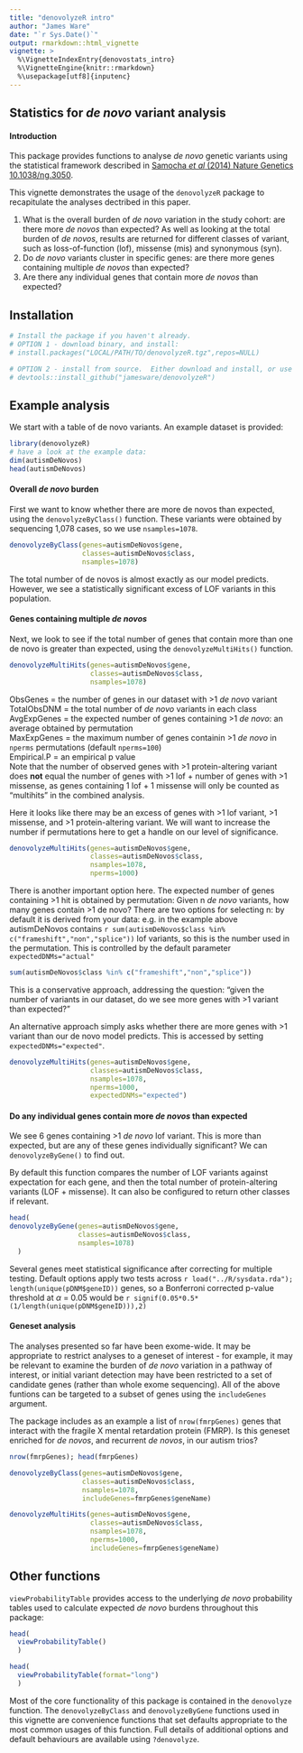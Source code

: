 ```yaml
---
title: "denovolyzeR intro"
author: "James Ware"
date: "`r Sys.Date()`"
output: rmarkdown::html_vignette
vignette: >
  %\VignetteIndexEntry{denovostats_intro}
  %\VignetteEngine{knitr::rmarkdown}
  %\usepackage[utf8]{inputenc}
---
```


## Statistics for *de novo* variant analysis

#### Introduction

This package provides functions to analyse *de novo* genetic variants using the statistical framework described in [Samocha *et al* (2014) Nature Genetics 10.1038/ng.3050](http://www.nature.com/doifinder/10.1038/ng.3050).

This vignette demonstrates the usage of the `denovolyzeR` package to recapitulate the analyses dectribed in this paper.

1. What is the overall burden of *de novo* variation in the study cohort: are there more *de novos* than expected?
  As well as looking at the total burden of *de novos*, results are returned for different classes of variant, such as loss-of-function (lof), missense (mis) and synonymous (syn).
2. Do *de novo* variants cluster in specific genes: are there more genes containing multiple *de novos* than expected?
3. Are there any individual genes that contain more *de novos* than expected?

## Installation
``` r
# Install the package if you haven't already.
# OPTION 1 - download binary, and install:
# install.packages("LOCAL/PATH/TO/denovolyzeR.tgz",repos=NULL)  

# OPTION 2 - install from source.  Either download and install, or use devtools:
# devtools::install_github("jamesware/denovolyzeR")
```

## Example analysis

We start with a table of de novo variants. An example dataset is provided:

``` r
library(denovolyzeR)
# have a look at the example data:
dim(autismDeNovos)
head(autismDeNovos)
```

#### Overall *de novo* burden

First we want to know whether there are more de novos than expected, using the `denovolyzeByClass()` function. These variants were obtained by sequencing 1,078 cases, so we use `nsamples=1078`.


``` r
denovolyzeByClass(genes=autismDeNovos$gene,
                  classes=autismDeNovos$class,
                  nsamples=1078)
```

The total number of de novos is almost exactly as our model predicts.  However, we see a statistically significant excess of LOF variants in this population.

#### Genes containing multiple *de novos* 

Next, we look to see if the total number of genes that contain more than one de novo is greater than expected, using the `denovolyzeMultiHits()` function.

``` r
denovolyzeMultiHits(genes=autismDeNovos$gene,
                    classes=autismDeNovos$class,
                    nsamples=1078)
```

ObsGenes = the number of genes in our dataset with >1 *de novo* variant  
TotalObsDNM = the total number of *de novo* variants in each class  
AvgExpGenes = the expected number of genes containing >1 *de novo*: an average obtained by permutation  
MaxExpGenes = the maximum number of genes containin >1 *de novo* in `nperms` permutations (default `nperms=100`)  
Empirical.P = an empirical p value  
Note that the number of observed genes with >1 protein-altering variant does **not** equal the number of genes with >1 lof + number of genes with >1 missense, as genes containing 1 lof + 1 missense will only be counted as "multihits" in the combined analysis.

Here it looks like there may be an excess of genes with >1 lof variant, >1 missense, and >1 protein-altering variant.  We will want to increase the number if permutations here to get a handle on our level of significance.

``` r
denovolyzeMultiHits(genes=autismDeNovos$gene,
                    classes=autismDeNovos$class,
                    nsamples=1078,
                    nperms=1000)
```

There is another important option here.  The expected number of genes containing >1 hit is obtained by permutation: Given n *de novo* variants, how many genes contain >1 de novo?  There are two options for selecting n: by default it is derived from your data: e.g. in the example above autismDeNovos contains `r sum(autismDeNovos$class %in% c("frameshift","non","splice"))` lof variants, so this is the number used in the permutation. This is controlled by the default parameter `expectedDNMs="actual"`
``` r
sum(autismDeNovos$class %in% c("frameshift","non","splice"))
```

This is a conservative approach, addressing the question: "given the number of variants in our dataset, do we see more genes with >1 variant than expected?"

An alternative approach simply asks whether there are more genes with >1 variant than our de novo model predicts.  This is accessed by setting `expectedDNMs="expected"`.

``` r
denovolyzeMultiHits(genes=autismDeNovos$gene,
                    classes=autismDeNovos$class,
                    nsamples=1078,
                    nperms=1000,
                    expectedDNMs="expected")
```

#### Do any individual genes contain more *de novos* than expected

We see 6 genes containing >1 *de novo* lof variant.  This is more than expected, but are any of these genes individually significant?  We can `denovolyzeByGene()` to find out.

By default this function compares the number of LOF variants against expectation for each gene, and then the total number of protein-altering variants (LOF + missense).  It can also be configured to return other classes if relevant.

``` r
head(
denovolyzeByGene(genes=autismDeNovos$gene,
                 classes=autismDeNovos$class,
                 nsamples=1078)
  )
```

Several genes meet statistical significance after correcting for multiple testing.  Default options apply two tests across `r load("../R/sysdata.rda"); length(unique(pDNM$geneID))` genes, so a Bonferroni corrected p-value threshold at $\alpha$ = 0.05 would be `r signif(0.05*0.5*(1/length(unique(pDNM$geneID))),2)`

#### Geneset analysis

The analyses presented so far have been exome-wide.  It may be appropriate to restrict analyses to a geneset of interest - for example, it may be relevant to examine the burden of *de novo* variation in a pathway of interest, or initial variant detection may have been restricted to a set of candidate genes (rather than whole exome sequencing).  All of the above funtions can be targeted to a subset of genes using the `includeGenes` argument.

The package includes as an example a list of `nrow(fmrpGenes)` genes that interact with the fragile X mental retardation protein (FMRP).  Is this geneset enriched for *de novos*, and recurrent *de novos*, in our autism trios?

```r
nrow(fmrpGenes); head(fmrpGenes)

denovolyzeByClass(genes=autismDeNovos$gene,
                  classes=autismDeNovos$class,
                  nsamples=1078,
                  includeGenes=fmrpGenes$geneName)

denovolyzeMultiHits(genes=autismDeNovos$gene,
                    classes=autismDeNovos$class,
                    nsamples=1078,
                    nperms=1000,
                    includeGenes=fmrpGenes$geneName)
```

## Other functions

`viewProbabilityTable` provides access to the underlying *de novo* probability tables used to calculate expected *de novo* burdens throughout this package:

```r
head(
  viewProbabilityTable()
  )

head(
  viewProbabilityTable(format="long")
  )
```

Most of the core functionality of this package is contained in the `denovolyze` function.  The `denovolyzeByClass` and `denovolyzeByGene` functions used in this vignette are convenience functions that set defaults appropriate to the most common usages of this function.  Full details of additional options and default behaviours are available using `?denovolyze`.
